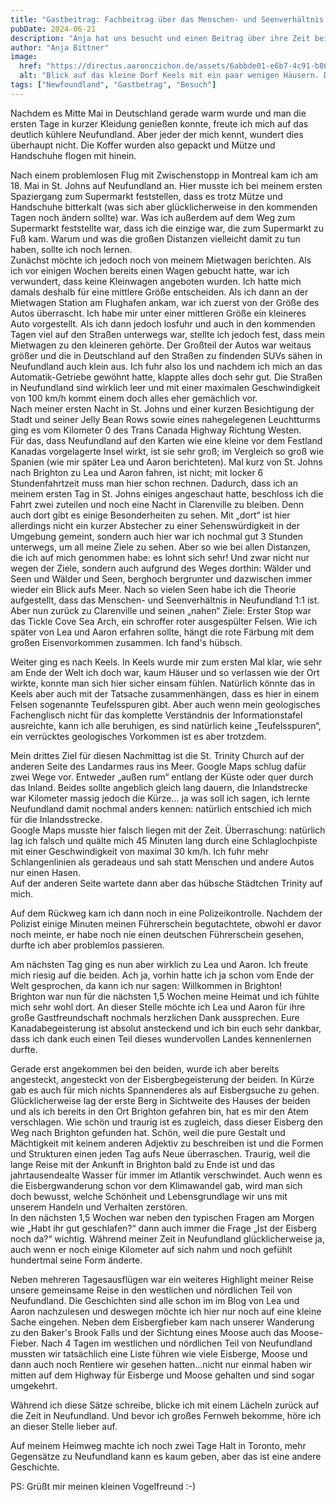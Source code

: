 ```yaml
---
title: "Gastbeitrag: Fachbeitrag über das Menschen- und Seenverhältnis in Neufundland"
pubDate: 2024-06-21
description: "Anja hat uns besucht und einen Beitrag über ihre Zeit bei uns geschrieben."
author: "Anja Bittner"
image:
  href: "https://directus.aaronczichon.de/assets/6abbde01-e6b7-4c91-b861-6dbbe4327e37.JPG?quality=70&width=1600"
  alt: "Blick auf das kleine Dorf Keels mit ein paar wenigen Häusern. Dahinter das Meer."
tags: ["Newfoundland", "Gastbetrag", "Besuch"]
---
```



Nachdem es Mitte Mai in Deutschland gerade warm wurde und man die ersten Tage in kurzer Kleidung genießen konnte, freute ich mich auf das deutlich kühlere Neufundland. Aber jeder der mich kennt, wundert dies überhaupt nicht. Die Koffer wurden also gepackt und Mütze und Handschuhe flogen mit hinein.

Nach einem problemlosen Flug mit Zwischenstopp in Montreal kam ich am 18. Mai in St. Johns auf Neufundland an. Hier musste ich bei meinem ersten Spaziergang zum Supermarkt feststellen, dass es trotz Mütze und Handschuhe bitterkalt (was sich aber glücklicherweise in den kommenden Tagen noch ändern sollte) war. Was ich außerdem auf dem Weg zum Supermarkt feststellte war, dass ich die einzige war, die zum Supermarkt zu Fuß kam. Warum und was die großen Distanzen vielleicht damit zu tun haben, sollte ich noch lernen.  
Zunächst möchte ich jedoch noch von meinem Mietwagen berichten. Als ich vor einigen Wochen bereits einen Wagen gebucht hatte, war ich verwundert, dass keine Kleinwagen angeboten wurden. Ich hatte mich damals deshalb für eine mittlere Größe entscheiden. Als ich dann an der Mietwagen Station am Flughafen ankam, war ich zuerst von der Größe des Autos überrascht. Ich habe mir unter einer mittleren Größe ein kleineres Auto vorgestellt. Als ich dann jedoch losfuhr und auch in den kommenden Tagen viel auf den Straßen unterwegs war, stellte ich jedoch fest, dass mein Mietwagen zu den kleineren gehörte. Der Großteil der Autos war weitaus größer und die in Deutschland auf den Straßen zu findenden SUVs sähen in Neufundland auch klein aus. Ich fuhr also los und nachdem ich mich an das Automatik-Getriebe gewöhnt hatte, klappte alles doch sehr gut. Die Straßen in Neufundland sind wirklich leer und mit einer maximalen Geschwindigkeit von 100 km/h kommt einem doch alles eher gemächlich vor.  
Nach meiner ersten Nacht in St. Johns und einer kurzen Besichtigung der Stadt und seiner Jelly Bean Rows sowie eines nahegelegenen Leuchtturms ging es vom Kilometer 0 des Trans Canada Highway Richtung Westen.  
Für das, dass Neufundland auf den Karten wie eine kleine vor dem Festland Kanadas vorgelagerte Insel wirkt, ist sie sehr groß; im Vergleich so groß wie Spanien (wie mir später Lea und Aaron berichteten). Mal kurz von St. Johns nach Brighton zu Lea und Aaron fahren, ist nicht; mit locker 6 Stundenfahrtzeit muss man hier schon rechnen. Dadurch, dass ich an meinem ersten Tag in St. Johns einiges angeschaut hatte, beschloss ich die Fahrt zwei zuteilen und noch eine Nacht in Clarenville zu bleiben. Denn auch dort gibt es einige Besonderheiten zu sehen. Mit „dort“ ist hier allerdings nicht ein kurzer Abstecher zu einer Sehenswürdigkeit in der Umgebung gemeint, sondern auch hier war ich nochmal gut 3 Stunden unterwegs, um all meine Ziele zu sehen. Aber so wie bei allen Distanzen, die ich auf mich genommen habe: es lohnt sich sehr! Und zwar nicht nur wegen der Ziele, sondern auch aufgrund des Weges dorthin: Wälder und Seen und Wälder und Seen, berghoch bergrunter und dazwischen immer wieder ein Blick aufs Meer. Nach so vielen Seen habe ich die Theorie aufgestellt, dass das Menschen- und Seenverhältnis in Neufundland 1:1 ist.  
Aber nun zurück zu Clarenville und seinen „nahen“ Ziele: Erster Stop war das Tickle Cove Sea Arch, ein schroffer roter ausgespülter Felsen. Wie ich später von Lea und Aaron erfahren sollte, hängt die rote Färbung mit dem großen Eisenvorkommen zusammen. Ich fand's hübsch.

<DirectusImage assetId="9653d7ec-6503-49b2-b4cc-9d9915b3b048.JPG" />

Weiter ging es nach Keels. In Keels wurde mir zum ersten Mal klar, wie sehr am Ende der Welt ich doch war, kaum Häuser und so verlassen wie der Ort wirkte, konnte man sich hier sicher einsam fühlen. Natürlich könnte das in Keels aber auch mit der Tatsache zusammenhängen, dass es hier in einem Felsen sogenannte Teufelsspuren gibt. Aber auch wenn mein geologisches Fachenglisch nicht für das komplette Verständnis der Informationstafel ausreichte, kann ich alle beruhigen, es sind natürlich keine „Teufelsspuren“, ein verrücktes geologisches Vorkommen ist es aber trotzdem.

<DirectusImage assetId="6abbde01-e6b7-4c91-b861-6dbbe4327e37.JPG" />

<DirectusImage assetId="bc162eba-b9fe-4170-854d-4be25463f876.JPG" />

Mein drittes Ziel für diesen Nachmittag ist die St. Trinity Church auf der anderen Seite des Landarmes raus ins Meer. Google Maps schlug dafür zwei Wege vor. Entweder „außen rum“ entlang der Küste oder quer durch das Inland. Beides sollte angeblich gleich lang dauern, die Inlandstrecke war Kilometer massig jedoch die Kürze... ja was soll ich sagen, ich lernte Neufundland damit nochmal anders kennen: natürlich entschied ich mich für die Inlandsstrecke.  
Google Maps musste hier falsch liegen mit der Zeit. Überraschung: natürlich lag ich falsch und quälte mich 45 Minuten lang durch eine Schlaglochpiste mit einer Geschwindigkeit von maximal 30 km/h. Ich fuhr mehr Schlangenlinien als geradeaus und sah statt Menschen und andere Autos nur einen Hasen.  
Auf der anderen Seite wartete dann aber das hübsche Städtchen Trinity auf mich.

<DirectusImage assetId="a55a26a1-85de-4c04-89c8-686f2bf16221.JPG" />

Auf dem Rückweg kam ich dann noch in eine Polizeikontrolle. Nachdem der Polizist einige Minuten meinen Führerschein begutachtete, obwohl er davor noch meinte, er habe noch nie einen deutschen Führerschein gesehen, durfte ich aber problemlos passieren.

Am nächsten Tag ging es nun aber wirklich zu Lea und Aaron. Ich freute mich riesig auf die beiden. Ach ja, vorhin hatte ich ja schon vom Ende der Welt gesprochen, da kann ich nur sagen: Willkommen in Brighton!  
Brighton war nun für die nächsten 1,5 Wochen meine Heimat und ich fühlte mich sehr wohl dort. An dieser Stelle möchte ich Lea und Aaron für ihre große Gastfreundschaft nochmals herzlichen Dank aussprechen. Eure Kanadabegeisterung ist absolut ansteckend und ich bin euch sehr dankbar, dass ich dank euch einen Teil dieses wundervollen Landes kennenlernen durfte.

Gerade erst angekommen bei den beiden, wurde ich aber bereits angesteckt, angesteckt von der Eisbergbegeisterung der beiden. In Kürze gab es auch für mich nichts Spannenderes als auf Eisbergsuche zu gehen. Glücklicherweise lag der erste Berg in Sichtweite des Hauses der beiden und als ich bereits in den Ort Brighton gefahren bin, hat es mir den Atem verschlagen. Wie schön und traurig ist es zugleich, dass dieser Eisberg den Weg nach Brighton gefunden hat. Schön, weil die pure Gestalt und Mächtigkeit mit keinem anderen Adjektiv zu beschreiben ist und die Formen und Strukturen einen jeden Tag aufs Neue überraschen. Traurig, weil die lange Reise mit der Ankunft in Brighton bald zu Ende ist und das jahrtausendealte Wasser für immer im Atlantik verschwindet. Auch wenn es die Eisbergwanderung schon vor dem Klimawandel gab, wird man sich doch bewusst, welche Schönheit und Lebensgrundlage wir uns mit unserem Handeln und Verhalten zerstören.  
In den nächsten 1,5 Wochen war neben den typischen Fragen am Morgen wie „Habt ihr gut geschlafen?“ dann auch immer die Frage „Ist der Eisberg noch da?“ wichtig. Während meiner Zeit in Neufundland glücklicherweise ja, auch wenn er noch einige Kilometer auf sich nahm und noch gefühlt hundertmal seine Form änderte.

Neben mehreren Tagesausflügen war ein weiteres Highlight meiner Reise unsere gemeinsame Reise in den westlichen und nördlichen Teil von Neufundland. Die Geschichten sind alle schon im im Blog von Lea und Aaron nachzulesen und deswegen möchte ich hier nur noch auf eine kleine Sache eingehen. Neben dem Eisbergfieber kam nach unserer Wanderung zu den Baker's Brook Falls und der Sichtung eines Moose auch das Moose-Fieber. Nach 4 Tagen im westlichen und nördlichen Teil von Neufundland mussten wir tatsächlich eine Liste führen wie viele Eisberge, Moose und dann auch noch Rentiere wir gesehen hatten...nicht nur einmal haben wir mitten auf dem Highway für Eisberge und Moose gehalten und sind sogar umgekehrt.

Während ich diese Sätze schreibe, blicke ich mit einem Lächeln zurück auf die Zeit in Neufundland. Und bevor ich großes Fernweh bekomme, höre ich an dieser Stelle lieber auf.

Auf meinem Heimweg machte ich noch zwei Tage Halt in Toronto, mehr Gegensätze zu Neufundland kann es kaum geben, aber das ist eine andere Geschichte.

PS: Grüßt mir meinen kleinen Vogelfreund :-)
